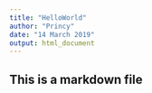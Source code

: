 ```yaml
---
title: "HelloWorld"
author: "Princy"
date: "14 March 2019"
output: html_document
---
```

## This is a markdown file
